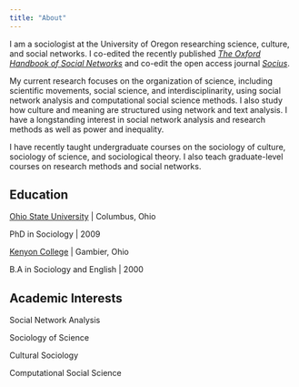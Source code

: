 ```yaml
---
title: "About"
---
```


I am a sociologist at the University of Oregon researching science, culture, and social networks. I co-edited the recently published [*The Oxford Handbook of Social Networks*]((https://global.oup.com/academic/product/the-oxford-handbook-of-social-networks-9780190251765?cc=us&lang=en&)) and co-edit the open access journal [*Socius*](https://journals.sagepub.com/home/srd).

My current research focuses on the organization of science, including scientific movements, social science, and interdisciplinarity, using social network analysis and computational social science methods. I also study how culture and meaning are structured using network and text analysis. I have a longstanding interest in social network analysis and research methods as well as power and inequality.

I have recently taught undergraduate courses on the sociology of culture, sociology of science, and sociological theory. I also teach graduate-level courses on research methods and social networks.

## Education

[Ohio State University](https://www.osu.edu/) \| Columbus, Ohio

PhD in Sociology \| 2009

[Kenyon College](https://www.kenyon.edu/) \| Gambier, Ohio

B.A in Sociology and English \| 2000

## Academic Interests

Social Network Analysis

Sociology of Science

Cultural Sociology

Computational Social Science
